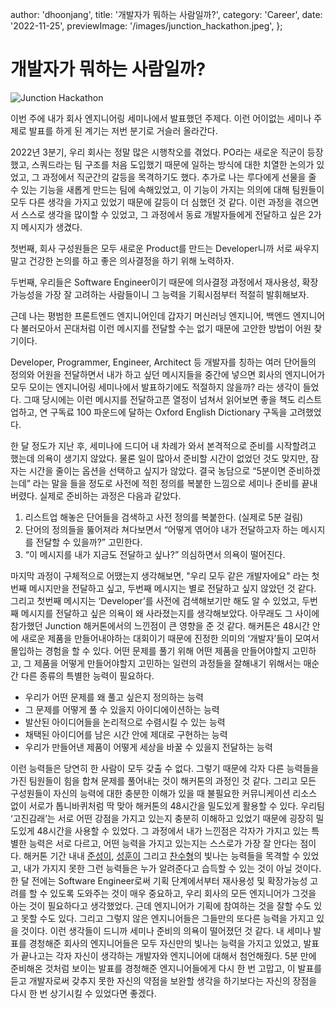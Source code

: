   author: 'dhoonjang',
  title: '개발자가 뭐하는 사람일까?',
  category: 'Career',
  date: '2022-11-25',
  previewImage: '/images/junction_hackathon.jpeg',
};

# 개발자가 뭐하는 사람일까?

![Junction Hackathon](/images/junction_hackathon.jpeg)

이번 주에 내가 회사 엔지니어링 세미나에서 발표했던 주제다. 이런 어이없는 세미나 주제로 발표를 하게 된 계기는 저번 분기로 거슬러 올라간다.

2022년 3분기, 우리 회사는 정말 많은 시행착오를 겪었다. PO라는 새로운 직군이 등장했고, 스쿼드라는 팀 구조를 처음 도입했기 때문에 일하는 방식에 대한 치열한 논의가 있었고, 그 과정에서 직군간의 갈등을 목격하기도 했다. 추가로 나는 루다에게 선물을 줄 수 있는 기능을 새롭게 만드는 팀에 속해있었고, 이 기능이 가지는 의의에 대해 팀원들이 모두 다른 생각을 가지고 있었기 때문에 갈등이 더 심했던 것 같다. 이런 과정을 겪으면서 스스로 생각을 많이할 수 있었고, 그 과정에서 동료 개발자들에게 전달하고 싶은 2가지 메시지가 생겼다.

첫번째, 회사 구성원들은 모두 새로운 Product를 만드는 Developer니까 서로 싸우지 말고 건강한 논의를 하고 좋은 의사결정을 하기 위해 노력하자.

두번째, 우리들은 Software Engineer이기 때문에 의사결정 과정에서 재사용성, 확장가능성을 가장 잘 고려하는 사람들이니 그 능력을 기획시점부터 적절히 발휘해보자.

근데 나는 평범한 프론트엔드 엔지니어인데 갑자기 머신러닝 엔지니어, 백엔드 엔지니어 다 불러모아서 꼰대처럼 이런 메시지를 전달할 수는 없기 때문에 고안한 방법이 어원 찾기이다.

Developer, Programmer, Engineer, Architect 등 개발자를 칭하는 여러 단어들의 정의와 어원을 전달하면서 내가 하고 싶던 메시지들을 중간에 넣으면 회사의 엔지니어가 모두 모이는 엔지니어링 세미나에서 발표하기에도 적절하지 않을까? 라는 생각이 들었다. 그때 당시에는 이런 메시지를 전달하고픈 열정이 넘쳐서 읽어보면 좋을 책도 리스트업하고, 연 구독료 100 파운드에 달하는 Oxford English Dictionary 구독을 고려했었다.

한 달 정도가 지난 후, 세미나에 드디어 내 차례가 와서 본격적으로 준비를 시작할려고 했는데 의욕이 생기지 않았다. 물론 일이 많아서 준비할 시간이 없었던 것도 맞지만, 잠자는 시간을 줄이는 옵션을 선택하고 싶지가 않았다. 결국 농담으로 “5분이면 준비하겠는데” 라는 말을 들을 정도로 사전에 적힌 정의를 복붙한 느낌으로 세미나 준비를 끝내버렸다. 실제로 준비하는 과정은 다음과 같았다.

1. 리스트업 해놓은 단어들을 검색하고 사전 정의를 복붙한다. (실제로 5분 걸림)
2. 단어의 정의들을 뚫어져라 쳐다보면서 “어떻게 엮어야 내가 전달하고자 하는 메시지를 전달할 수 있을까?” 고민한다.
3. “이 메시지를 내가 지금도 전달하고 싶나?” 의심하면서 의욕이 떨어진다.

마지막 과정이 구체적으로 어땠는지 생각해보면, "우리 모두 같은 개발자에요" 라는 첫번째 메시지만을 전달하고 싶고, 두번째 메시지는 별로 전달하고 싶지 않았던 것 같다. 그리고 첫번째 메시지는 ‘Developer’를 사전에 검색해보기만 해도 알 수 있었고, 두번째 메시지를 전달하고 싶은 의욕이 왜 사라졌는지를 생각해보았다. 아무래도 그 사이에 참가했던 Junction 해커톤에서의 느낀점이 큰 영향을 준 것 같다.
해커톤은 48시간 안에 새로운 제품을 만들어내야하는 대회이기 때문에 진정한 의미의 ‘개발자’들이 모여서 몰입하는 경험을 할 수 있다. 어떤 문제를 풀기 위해 어떤 제품을 만들어야할지 고민하고, 그 제품을 어떻게 만들어야할지 고민하는 일련의 과정들을 잘해내기 위해서는 매순간 다른 종류의 특별한 능력이 필요하다.

- 우리가 어떤 문제를 왜 풀고 싶은지 정의하는 능력
- 그 문제를 어떻게 풀 수 있을지 아이디에이션하는 능력
- 발산된 아이디어들을 논리적으로 수렴시킬 수 있는 능력
- 채택된 아이디어를 남은 시간 안에 제대로 구현하는 능력
- 우리가 만들어낸 제품이 어떻게 세상을 바꿀 수 있을지 전달하는 능력

이런 능력들은 당연히 한 사람이 모두 갖출 수 없다. 그렇기 때문에 각자 다른 능력들을 가진 팀원들이 힘을 합쳐 문제를 풀어내는 것이 해커톤의 과정인 것 같다. 그리고 모든 구성원들이 자신의 능력에 대한 충분한 이해가 있을 때 불필요한 커뮤니케이션 리소스 없이 서로가 톱니바퀴처럼 딱 맞아 해커톤의 48시간을 밀도있게 활용할 수 있다.
우리팀 ‘고진감래’는 서로 어떤 강점을 가지고 있는지 충분히 이해하고 있었기 때문에 굉장히 밀도있게 48시간을 사용할 수 있었다. 그 과정에서 내가 느낀점은 각자가 가지고 있는 특별한 능력은 서로 다르고, 어떤 능력을 가지고 있는지는 스스로가 가장 잘 안다는 점이다. 해커톤 기간 내내 [준성이](https://www.linkedin.com/in/codertimo), [성훈이](https://www.linkedin.com/in/kshgroup) 그리고 [찬수형](https://www.linkedin.com/in/%EC%B0%AC%EC%88%98-%EB%B0%95-1ab75b216)의 빛나는 능력들을 목격할 수 있었고, 내가 가지지 못한 그런 능력들은 누가 알려준다고 습득할 수 있는 것이 아닐 것이다.
한 달 전에는 Software Engineer로써 기획 단계에서부터 재사용성 및 확장가능성 고려를 할 수 있도록 도와주는 것이 매우 중요하고, 우리 회사의 모든 엔지니어가 그것을 아는 것이 필요하다고 생각했었다. 근데 엔지니어가 기획에 참여하는 것을 잘할 수도 있고 못할 수도 있다. 그리고 그렇지 않은 엔지니어들은 그들만의 또다른 능력을 가지고 있을 것이다. 이런 생각들이 드니까 세미나 준비의 의욕이 떨어졌던 것 같다.
내 세미나 발표를 경청해준 회사의 엔지니어들은 모두 자신만의 빛나는 능력을 가지고 있었고, 발표가 끝나고는 각자 자신이 생각하는 개발자와 엔지니어에 대해서 첨언해줬다. 5분 만에 준비해온 것처럼 보이는 발표를 경청해준 엔지니어들에게 다시 한 번 고맙고, 이 발표를 듣고 개발자로써 갖추지 못한 자신의 약점을 보완할 생각을 하기보다는 자신의 장점을 다시 한 번 상기시킬 수 있었다면 좋겠다.
